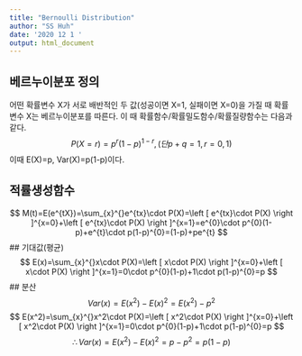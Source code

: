```yaml
---
title: "Bernoulli Distribution"
author: "SS Huh"
date: '2020 12 1 '
output: html_document
---
```


## 베르누이분포 정의

어떤 확률변수 X가 서로 배반적인 두 값(성공이면 X=1, 실패이면 X=0)을 가질 때 확률변수 X는 베르누이분포를 따른다. 이 때 확률함수/확률밀도함수/확률질량함수는 다음과 같다.
$$
P(X=r)=p^{r}(1-p)^{1-r}, (단 p+q=1, r=0,1)
$$
이때 E(X)=p, Var(X)=p(1-p)이다.

## 적률생성함수

$$
M(t)=E(e^{tX})=\sum_{x}^{}e^{tx}\cdot P(X)=\left [ e^{tx}\cdot P(X) \right ]^{x=0}+\left [ e^{tx}\cdot P(X) \right ]^{x=1}=e^{0}\cdot p^{0}(1-p)+e^{t}\cdot p(1-p)^{0}=(1-p)+pe^{t}
$$
## 기대값(평균)
$$
E(x)=\sum_{x}^{}x\cdot P(X)=\left [ x\cdot P(X) \right ]^{x=0}+\left [ x\cdot P(X) \right ]^{x=1}=0\cdot p^{0}(1-p)+1\cdot p(1-p)^{0}=p
$$
## 분산
$$
Var(x)=E(x^2)-E(x)^2=E(x^2)-p^2
$$
$$
E(x^2)=\sum_{x}^{}x^2\cdot P(X)=\left [ x^2\cdot P(X) \right ]^{x=0}+\left [ x^2\cdot P(X) \right ]^{x=1}=0\cdot p^{0}(1-p)+1\cdot p(1-p)^{0}=p
$$
$$
\therefore Var(x)=E(x^2)-E(x)^2=p-p^2=p(1-p)
$$



